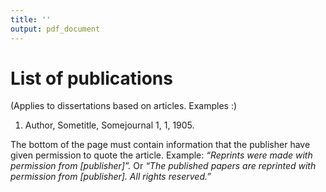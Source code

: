 ```yaml
---
title: ''
output: pdf_document
---
```


# List of publications

(Applies to dissertations based on articles. Examples :)

  1. Author, Sometitle, Somejournal 1, 1, 1905.

\vspace*{\fill}

The bottom of the page must contain information that the publisher have given permission to quote the article. Example: *"Reprints were made with permission from [publisher]".* Or *"The published papers are reprinted with permission from [publisher]. All rights reserved."*
